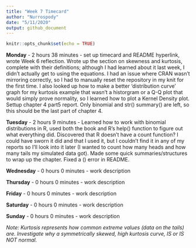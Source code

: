 ```yaml
---
title: "Week 7 Timecard"
author: "Nurrospody"
date: "5/11/2020"
output: github_document
---
```


```r
knitr::opts_chunk$set(echo = TRUE)
```

**Monday** - 2 hours 38 minutes - set up timecard and README hyperlink, wrote Week 6 reflection.  Wrote up the section on skewness and kurtosis, complete with their definitions; although I had learned about it last week, I didn't actually get to using the equations.  I had an issue where CRAN wasn't mirroring correctly, so I had to manually reset the repository in my knit for the first time.  I also looked up how to make a better 'distribution curve' graph for my kurtosis example that wasn't a historgram or a Q-Q plot that would simply prove normality, so I learned how to plot a Kernel Density plot.  
Settup chapter 4 part5 report.  Only binomial and str() summary() are left, so this should be the last part of chapter 4.

**Tuesday** - 2 hours 9 minutes - Learned how to work with binomial distributions in R, used both the book and R's help() function to figure out what everything did.  Discovered that R doesn't have a count function?  I could have sworn it did and that I used it, but I couldn't find it in any of my reports so I'll look into it later (I wanted to count how many heads and how many tails my simulated data got).  Made some quick summaries/structures to wrap up the chapter.  Fixed a () error in README.

**Wednesday** - 0 hours 0 minutes - work description

**Thursday** - 0 hours 0 minutes - work description

**Friday** - 0 hours 0 minutes - work description

**Saturday** - 0 hours 0 minutes - work description

**Sunday** - 0 hours 0 minutes - work description

*Note: Kurtosis represents how common extreme values (data on the tails) are.  Investigate why a symmetrically skewed, high kurtosis curve, IS or IS NOT normal.*